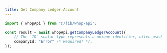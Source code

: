 ```yaml
---
title: Get Company Ledger Account
---
```


```typescript
import { whopApi } from "@/lib/whop-api";

const result = await whopApi.getCompanyLedgerAccount({
	// The `ID` scalar type represents a unique identifier, often used to refetch an object or as key for a cache. The ID type appears in a JSON response as a String; however, it is not intended to be human-readable. When expected as an input type, any string (such as `"4"`) or integer (such as `4`) input value will be accepted as an ID.
	companyId: "Error" /* Required! */,
});

```
